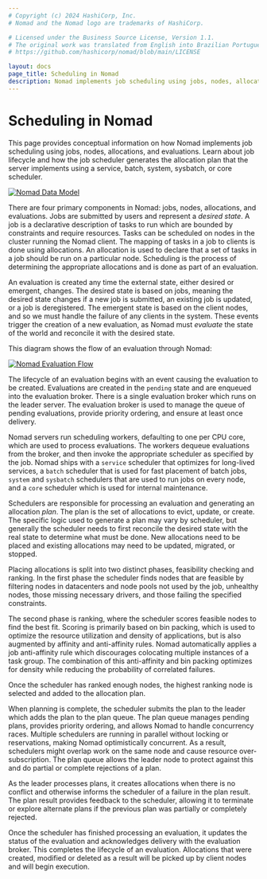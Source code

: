 ```yaml
---
# Copyright (c) 2024 HashiCorp, Inc.
# Nomad and the Nomad logo are trademarks of HashiCorp.

# Licensed under the Business Source License, Version 1.1.
# The original work was translated from English into Brazilian Portuguese.
# https://github.com/hashicorp/nomad/blob/main/LICENSE

layout: docs
page_title: Scheduling in Nomad
description: Nomad implements job scheduling using jobs, nodes, allocations, and evaluations. Learn about job lifecycle and how the job scheduler generates the allocation plan that the server implements using a service, batch, system, sysbatch, or core scheduler.
---
```


# Scheduling in Nomad

This page provides conceptual information on how Nomad implements job scheduling using jobs, nodes, allocations, and evaluations. Learn about job lifecycle and how the job scheduler generates the allocation plan that the server implements using a service, batch, system, sysbatch, or core scheduler.

[![Nomad Data Model][img-data-model]][img-data-model]

There are four primary components in Nomad: jobs, nodes, allocations, and
evaluations. Jobs are submitted by users and represent a _desired state_. A job
is a declarative description of tasks to run which are bounded by constraints
and require resources. Tasks can be scheduled on nodes in the cluster running
the Nomad client. The mapping of tasks in a job to clients is done using
allocations. An allocation is used to declare that a set of tasks in a job
should be run on a particular node. Scheduling is the process of determining
the appropriate allocations and is done as part of an evaluation.

An evaluation is created any time the external state, either desired or
emergent, changes. The desired state is based on jobs, meaning the desired
state changes if a new job is submitted, an existing job is updated, or a job
is deregistered. The emergent state is based on the client nodes, and so we
must handle the failure of any clients in the system. These events trigger the
creation of a new evaluation, as Nomad must _evaluate_ the state of the world
and reconcile it with the desired state.

This diagram shows the flow of an evaluation through Nomad:

[![Nomad Evaluation Flow][img-eval-flow]][img-eval-flow]

The lifecycle of an evaluation begins with an event causing the evaluation to
be created. Evaluations are created in the `pending` state and are enqueued
into the evaluation broker. There is a single evaluation broker which runs on
the leader server. The evaluation broker is used to manage the queue of pending
evaluations, provide priority ordering, and ensure at least once delivery.

Nomad servers run scheduling workers, defaulting to one per CPU core, which are
used to process evaluations. The workers dequeue evaluations from the broker,
and then invoke the appropriate scheduler as specified by the job. Nomad ships
with a `service` scheduler that optimizes for long-lived services, a `batch`
scheduler that is used for fast placement of batch jobs, `system` and
`sysbatch` schedulers that are used to run jobs on every node, and a `core`
scheduler which is used for internal maintenance.

Schedulers are responsible for processing an evaluation and generating an
allocation _plan_. The plan is the set of allocations to evict, update, or
create. The specific logic used to generate a plan may vary by scheduler, but
generally the scheduler needs to first reconcile the desired state with the
real state to determine what must be done. New allocations need to be placed
and existing allocations may need to be updated, migrated, or stopped.

Placing allocations is split into two distinct phases, feasibility checking and
ranking. In the first phase the scheduler finds nodes that are feasible by
filtering nodes in datacenters and node pools not used by the job, unhealthy
nodes, those missing necessary drivers, and those failing the specified
constraints.

The second phase is ranking, where the scheduler scores feasible nodes to find
the best fit. Scoring is primarily based on bin packing, which is used to
optimize the resource utilization and density of applications, but is also
augmented by affinity and anti-affinity rules. Nomad automatically applies a job
anti-affinity rule which discourages colocating multiple instances of a task
group. The combination of this anti-affinity and bin packing optimizes for
density while reducing the probability of correlated failures.

Once the scheduler has ranked enough nodes, the highest ranking node is
selected and added to the allocation plan.

When planning is complete, the scheduler submits the plan to the leader which
adds the plan to the plan queue. The plan queue manages pending plans, provides
priority ordering, and allows Nomad to handle concurrency races. Multiple
schedulers are running in parallel without locking or reservations, making
Nomad optimistically concurrent. As a result, schedulers might overlap work on
the same node and cause resource over-subscription. The plan queue allows the
leader node to protect against this and do partial or complete rejections of a
plan.

As the leader processes plans, it creates allocations when there is no conflict
and otherwise informs the scheduler of a failure in the plan result. The plan
result provides feedback to the scheduler, allowing it to terminate or explore
alternate plans if the previous plan was partially or completely rejected.

Once the scheduler has finished processing an evaluation, it updates the status
of the evaluation and acknowledges delivery with the evaluation broker. This
completes the lifecycle of an evaluation. Allocations that were created,
modified or deleted as a result will be picked up by client nodes and will
begin execution.

[omega]: https://research.google.com/pubs/pub41684.html
[borg]: https://research.google.com/pubs/pub43438.html
[img-data-model]: /img/nomad-data-model.png
[img-eval-flow]: /img/nomad-evaluation-flow.png
